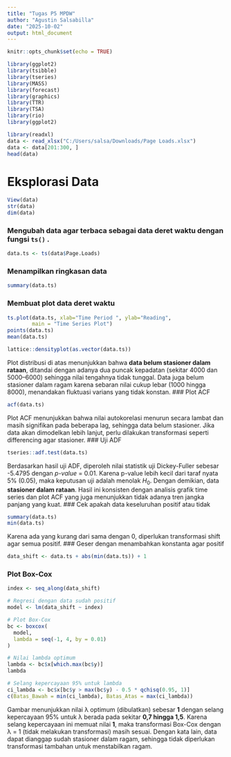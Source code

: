 ---
title: "Tugas P5 MPDW"
author: "Agustin Salsabilla"
date: "2025-10-02"
output: html_document
---

```{r setup, include=FALSE}
knitr::opts_chunk$set(echo = TRUE)
```

```{r}
library(ggplot2)
library(tsibble)
library(tseries)
library(MASS)
library(forecast)
library(graphics)
library(TTR)
library(TSA)
library(rio)
library(ggplot2)
```
```{r}
library(readxl)
data <- read_xlsx("C:/Users/salsa/Downloads/Page Loads.xlsx")
data <- data[201:300, ]
head(data)
```
# Eksplorasi Data 
```{r}
View(data)
str(data)
dim(data)
```
### Mengubah data agar terbaca sebagai data deret waktu dengan fungsi `ts()` .
```{r}
data.ts <- ts(data$Page.Loads)
```
### Menampilkan ringkasan data
```{r}
summary(data.ts)
```
### Membuat plot data deret waktu
```{r}
ts.plot(data.ts, xlab="Time Period ", ylab="Reading", 
        main = "Time Series Plot")
points(data.ts)
mean(data.ts)
```
```{r}
lattice::densityplot(as.vector(data.ts))
```
Plot distribusi di atas menunjukkan bahwa **data belum stasioner dalam rataan**, ditandai dengan adanya dua puncak kepadatan (sekitar 4000 dan 5000–6000) sehingga nilai tengahnya tidak tunggal. Data juga belum stasioner dalam ragam karena sebaran nilai cukup lebar (1000 hingga 8000), menandakan fluktuasi varians yang tidak konstan.
### Plot ACF
```{r}
acf(data.ts)
```
Plot ACF menunjukkan bahwa nilai autokorelasi menurun secara lambat dan masih signifikan pada beberapa lag, sehingga data belum stasioner. Jika data akan dimodelkan lebih lanjut, perlu dilakukan transformasi seperti differencing agar stasioner.
### Uji ADF 
```{r}
tseries::adf.test(data.ts)
```
Berdasarkan hasil uji ADF, diperoleh nilai statistik uji Dickey-Fuller sebesar -5.4795 dengan *p-value* = 0.01. Karena p-value lebih kecil dari taraf nyata 5% (0.05), maka keputusan uji adalah menolak $H_0$. Dengan demikian, data **stasioner dalam rataan**. Hasil ini konsisten dengan analisis grafik time series dan plot ACF yang juga menunjukkan tidak adanya tren jangka panjang yang kuat.
### Cek apakah data keseluruhan positif atau tidak
```{r}
summary(data.ts)
min(data.ts)
```
Karena ada yang kurang dari sama dengan 0, diperlukan transformasi shift agar semua positif. 
### Geser dengan menambahkan konstanta agar positif
```{r}
data_shift <- data.ts + abs(min(data.ts)) + 1
```
### Plot Box-Cox
```{r}
index <- seq_along(data_shift)

# Regresi dengan data sudah positif
model <- lm(data_shift ~ index)

# Plot Box-Cox
bc <- boxcox(
  model,
  lambda = seq(-1, 4, by = 0.01)
)

# Nilai lambda optimum
lambda <- bc$x[which.max(bc$y)]
lambda

# Selang kepercayaan 95% untuk lambda
ci_lambda <- bc$x[bc$y > max(bc$y) - 0.5 * qchisq(0.95, 1)]
c(Batas_Bawah = min(ci_lambda), Batas_Atas = max(ci_lambda))

```
Gambar menunjukkan nilai λ optimum (dibulatkan) sebesar **1** dengan selang kepercayaan 95% untuk λ berada pada sekitar **0,7 hingga 1,5**. Karena selang kepercayaan ini memuat nilai **1**, maka transformasi Box-Cox dengan λ = 1 (tidak melakukan transformasi) masih sesuai. Dengan kata lain, data dapat dianggap sudah stasioner dalam ragam, sehingga tidak diperlukan transformasi tambahan untuk menstabilkan ragam.




